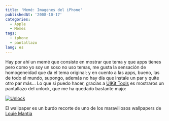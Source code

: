 ```yaml
---
title: 'Memé: Imagenes del iPhone'
publishedAt: '2008-10-17'
categories:
  - Apple
  - Memes
tags:
  - iphone
  - pantallazo
lang: es
---
```


Hay por ahí un memé que consiste en mostrar que tema y que apps tienes pero como yo soy un soso no uso temas, me gusta la sensación de homogeneidad que da el tema original; y en cuento a las apps, bueno, las de todo el mundo, supongo, además no hay día que instale un par y quite otro par más... Lo que si puedo hacer, gracias a [UIKit Tools](http://iphoneapps.es/2008/10/17/uikit-tools-capturas-de-pantalla-por-linea-de-comandos/) es mostraros un pantallazo del unlock, que me ha quedado bastante majo:

[![](/static/images/legacy/img_0006.png 'Unlock')](/static/images/legacy/img_0006.png)

El wallpaper es un burdo recorte de uno de los maravillosos wallpapers de [Louie Mantia](http://www.louiemantia.com/desktops.htm)
